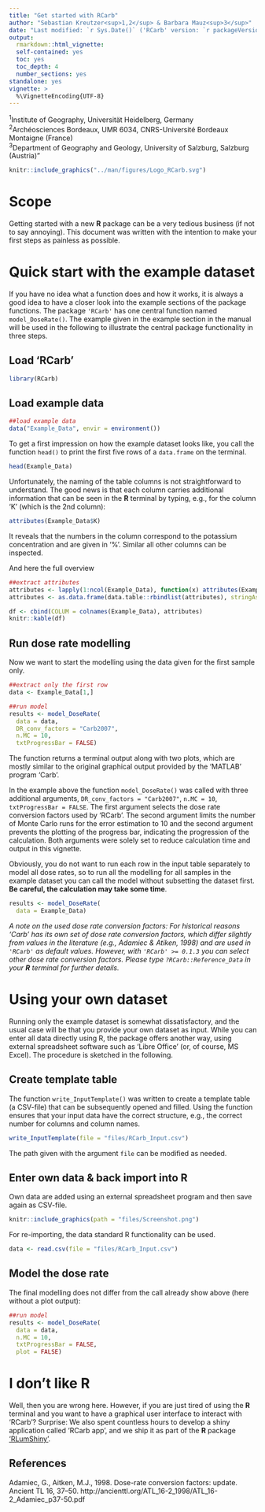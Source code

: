 ```yaml
---
title: "Get started with RCarb"
author: "Sebastian Kreutzer<sup>1,2</sup> & Barbara Mauz<sup>3</sup>"
date: "Last modified: `r Sys.Date()` ('RCarb' version: `r packageVersion('RCarb')`)"
output: 
  rmarkdown::html_vignette:
  self-contained: yes
  toc: yes
  toc_depth: 4
  number_sections: yes
standalone: yes
vignette: >
  %\VignetteEncoding{UTF-8}
---
```


<sup>1</sup>Institute of Geography, Universität Heidelberg, Germany<br>
<sup>2</sup>Archéosciences Bordeaux, UMR 6034, CNRS-Université Bordeaux Montaigne (France)<br>
<sup>3</sup>Department of Geography and Geology, University of Salzburg, Salzburg (Austria)"

```r
knitr::include_graphics("../man/figures/Logo_RCarb.svg")
```

# Scope

Getting started with a new **R** package can be a very tedious business (if not to say annoying). 
This document was written with the intention to make your first steps as painless as possible. 

# Quick start with the example dataset

If you have no idea what a function does and how it works, it is always a good idea to have a 
closer look into the example sections of the package functions. The package `'RCarb'` has 
one central function named `model_DoseRate()`. The example given in the example section in 
the manual will be used in the following to illustrate the central package functionality in 
three steps.

## Load 'RCarb'
```r
library(RCarb)
```

## Load example data

```r
##load example data
data("Example_Data", envir = environment())
```

To get a first impression on how the example dataset looks like, you call the function `head()` to
print the first five rows of a `data.frame` on the terminal.

```r
head(Example_Data)
```

Unfortunately, the naming of the table columns is not straightforward to understand. The good news 
is that each column carries additional information that can be seen in the **R** terminal by 
typing, e.g., for the column 'K' (which is the 2nd column):

```r
attributes(Example_Data$K)
```

It reveals that the numbers in the column correspond to the potassium concentration and are
given in '%'. Similar all other columns can be inspected.

And here the full overview
```r
##extract attributes
attributes <- lapply(1:ncol(Example_Data), function(x) attributes(Example_Data[[x]]))
attributes <- as.data.frame(data.table::rbindlist(attributes), stringAsFactors = FALSE)

df <- cbind(COLUM = colnames(Example_Data), attributes)
knitr::kable(df)
```

## Run dose rate modelling

Now we want to start the modelling using the data given for the first sample only.

```r
##extract only the first row 
data <- Example_Data[1,]

##run model 
results <- model_DoseRate(
  data = data,
  DR_conv_factors = "Carb2007",
  n.MC = 10, 
  txtProgressBar = FALSE)
```

The function returns a terminal output along with two plots, which are mostly similar to the
original graphical output provided by the 'MATLAB' program 'Carb'. 

In the example above the function `model_DoseRate()` was called with three additional 
arguments, `DR_conv_factors = "Carb2007"`, `n.MC = 10`, `txtProgressBar = FALSE`. The first
argument selects the dose rate conversion factors used by 'RCarb'. The second argument limits the number of 
Monte Carlo runs for the error estimation to 10 and the second argument prevents the plotting of the progress bar, indicating the progression of the calculation. Both arguments were solely set to reduce calculation time and output in this vignette.

Obviously, you do not want to run each row in the input table separately to model all dose rates,
so to run all the modelling for all samples in the example dataset you can call the model without subsetting the dataset first. **Be careful, the calculation may take some time**.

```r
results <- model_DoseRate(
  data = Example_Data)
```

*A note on the used dose rate conversion factors: For historical reasons 'Carb' has its own set of dose rate
conversion factors, which differ slightly from values in the literature (e.g., Adamiec \& Atiken, 1998)
and are used in `'RCarb'` as default values. However, with `'RCarb' >= 0.1.3` you can select other dose rate conversion factors. Please type `?RCarb::Reference_Data` in your **R** terminal for further details.*

# Using your own dataset

Running only the example dataset is somewhat dissatisfactory, and the usual case will be that
you provide your own dataset as input. While you can enter all data directly using R, the package
offers another way, using external spreadsheet software such as 'Libre Office' (or, of course, MS Excel).
The procedure is sketched in the following. 

## Create template table

The function `write_InputTemplate()` was written to create a template table (a CSV-file) that 
can be subsequently opened and filled. Using the function ensures that your input data have the 
correct structure, e.g., the correct number for columns and column names. 

```r
write_InputTemplate(file = "files/RCarb_Input.csv")
```

The path given with the argument `file` can be modified as needed.

## Enter own data & back import into R

Own data are added using an external spreadsheet program and then save again as CSV-file. 

```r
knitr::include_graphics(path = "files/Screenshot.png")
```

For re-importing, the data standard R functionality can be used. 

```r
data <- read.csv(file = "files/RCarb_Input.csv")
```

## Model the dose rate

The final modelling does not differ from the call already show above (here without a plot output):

```r
##run model 
results <- model_DoseRate(
  data = data,
  n.MC = 10, 
  txtProgressBar = FALSE, 
  plot = FALSE)
```


# I don't like R

Well, then you are wrong here. However, if you are just tired of using the **R** terminal and you want to have a graphical user interface to interact with 'RCarb'? Surprise: We also spent countless hours to develop a shiny application called 'RCarb app', and we ship it as part of the **R** package ['RLumShiny'](https://CRAN.R-project.org/package=RLumShiny).

## References {-}

Adamiec, G., Aitken, M.J., 1998. Dose-rate conversion factors: update. Ancient TL 16, 37–50. http://ancienttl.org/ATL_16-2_1998/ATL_16-2_Adamiec_p37-50.pdf
